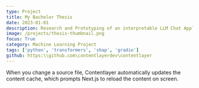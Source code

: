 ```yaml
---
type: Project
title: My Bachelor Thesis
date: 2023-01-01
description: Research and Prototyping of an interpretable LLM Chat Application.
image: /projects/thesis-thumbnail.png
focus: True
category: Machine Learning Project
tags: ['python', 'transformers', 'shap', 'gradio']
github: https:\\github.com\contentlayerdev\contentlayer
---
```


When you change a source file, Contentlayer automatically updates the content cache, which prompts Next.js to reload the content on screen.